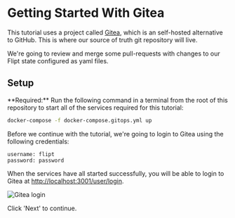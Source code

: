 
# Getting Started With Gitea

This tutorial uses a project called [Gitea](https://about.gitea.com/), which is an self-hosted alternative to GitHub. This is where our source of truth git repository will live.

We're going to review and merge some pull-requests with changes to our Flipt state configured as yaml files.

## Setup

<Well>
**Required:** Run the following command in a terminal from the root of this repository to start all of the services required for this tutorial:

```bash
docker-compose -f docker-compose.gitops.yml up
```

</Well>

Before we continue with the tutorial, we're going to login to Gitea using the following credentials:

```
username: flipt
password: password
```

When the services have all started successfully, you will be able to login to Gitea at [http://localhost:3001/user/login](http://localhost:3001/user/login?redirect_to=%2fflipt%2ffeatures).

![Gitea login](/images/gitops/gitea-login.png)

Click 'Next' to continue.
